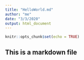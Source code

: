 ```yaml
---
title: "HelloWorld.md"
author: "me"
date: "3/3/2020"
output: html_document
---
```


```r
knitr::opts_chunk$set(echo = TRUE)
```

## This is a markdown file